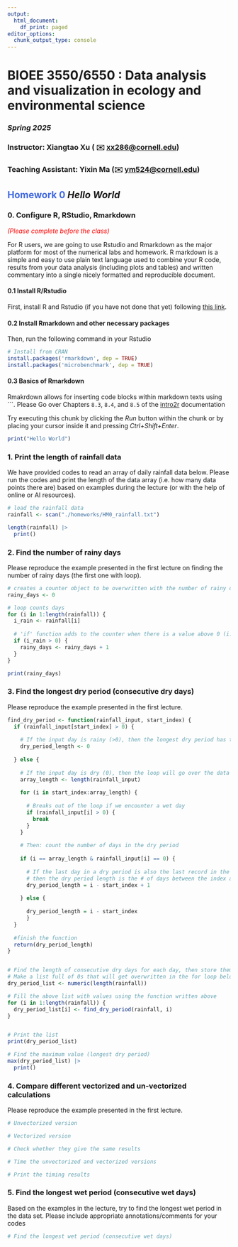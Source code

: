 ```yaml
---
output:
  html_document:
    df_print: paged
editor_options: 
  chunk_output_type: console
---
```


# BIOEE 3550/6550 : **Data analysis and visualization in ecology and environmental science**

### ***Spring 2025***

### Instructor: **Xiangtao Xu** ( ✉️ [xx286\@cornell.edu](mailto:xx286@cornell.edu){.email})

### Teaching Assistant: **Yixin Ma** (✉️ [ym524\@cornell.edu](mailto:ym524@cornell.edu){.email})

## [Homework 0]{style="color:royalblue"} *Hello World*

### 0. Configure R, RStudio, Rmarkdown

[*(Please complete before the class)*]{style="color:red"}

For R users, we are going to use Rstudio and Rmarkdown as the major platform for most of the numerical labs and homework. R markdown is a simple and easy to use plain text language used to combine your R code, results from your data analysis (including plots and tables) and written commentary into a single nicely formatted and reproducible document.

#### 0.1 Install R/Rstudio

First, install R and Rstudio (if you have not done that yet) following [this link](https://posit.co/download/rstudio-desktop/).

#### 0.2 Install Rmarkdown and other necessary packages

Then, run the following command in your Rstudio

```r
# Install from CRAN
install.packages('rmarkdown', dep = TRUE)
install.packages('microbenchmark', dep = TRUE)
```

#### 0.3 Basics of Rmarkdown

Rmakrdown allows for inserting code blocks within markdown texts using \`\`\`. Please Go over Chapters `8.3`, `8.4`, and `8.5` of the [intro2r](https://intro2r.com/get-started-with-r-markdown.html) documentation

Try executing this chunk by clicking the *Run* button within the chunk or by placing your cursor inside it and pressing *Ctrl+Shift+Enter*.

```r
print("Hello World")
```

### 1. Print the length of rainfall data

We have provided codes to read an array of daily rainfall data below. Please run the codes and print the length of the data array (i.e. how many data points there are) based on examples during the lecture (or with the help of online or AI resources).

```r
# load the rainfall data
rainfall <- scan("./homeworks/HM0_rainfall.txt")
```

```r

length(rainfall) |> 
  print()

```

### 2. Find the number of rainy days

Please reproduce the example presented in the first lecture on finding the number of rainy days (the first one with loop).

```r
# creates a counter object to be overwritten with the number of rainy days
rainy_days <- 0

# loop counts days
for (i in 1:length(rainfall)) {
  i_rain <- rainfall[i]
  
  # 'if' function adds to the counter when there is a value above 0 (i.e., there is rain)
  if (i_rain > 0) {
    rainy_days <- rainy_days + 1
  }
}

print(rainy_days)

```

### 3. Find the longest dry period (consecutive dry days)

Please reproduce the example presented in the first lecture.

```r

find_dry_period <- function(rainfall_input, start_index) {
  if (rainfall_input[start_index] > 0) {
    
    # If the input day is rainy (>0), then the longest dry period has to be 0
    dry_period_length <- 0
    
  } else {
    
    # If the input day is dry (0), then the loop will go over the data until the next wet day
    array_length <- length(rainfall_input)
    
    for (i in start_index:array_length) {
      
      # Breaks out of the loop if we encounter a wet day
      if (rainfall_input[i] > 0) {
        break
      }
    }
    
    # Then: count the number of days in the dry period
    
    if (i == array_length & rainfall_input[i] == 0) {
      
      # If the last day in a dry period is also the last record in the dataset
      # then the dry period length is the # of days between the index and the last record
      dry_period_length = i - start_index + 1
      
    } else {
      
      dry_period_length = i - start_index
      }
  }
  
  #finish the function
  return(dry_period_length)
}


# Find the length of consecutive dry days for each day, then store them in a list
# Make a list full of 0s that will get overwritten in the for loop below
dry_period_list <- numeric(length(rainfall))

# Fill the above list with values using the function written above
for (i in 1:length(rainfall)) {
  dry_period_list[i] <- find_dry_period(rainfall, i)
}


# Print the list
print(dry_period_list)

# Find the maximum value (longest dry period)
max(dry_period_list) |> 
  print()

```

### 4. Compare different vectorized and un-vectorized calculations

Please reproduce the example presented in the first lecture.

```r
# Unvectorized version

# Vectorized version

# Check whether they give the same results

```

```r
# Time the unvectorized and vectorized versions

# Print the timing results

```
### 5. Find the longest wet period (consecutive wet days)

Based on the examples in the lecture, try to find the longest wet period in the data set. Please include appropriate annotations/comments for your codes

```r
# Find the longest wet period (consecutive wet days)

```